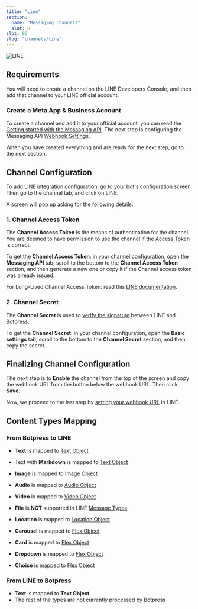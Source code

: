 ```yaml
---
title: "Line"
section:
  name: "Messaging Channels"
  slot: H
slot: 93
slug: "channels/line"
---
```


![LINE](/docs/content/line-banner.png)

## Requirements

You will need to create a channel on the LINE Developers Console, and then add that channel to your LINE official account.

### Create a Meta App & Business Account

To create a channel and add it to your official account, you can read the [Getting started with the Messaging API](https://developers.line.biz/en/docs/messaging-api/getting-started/). The next step is configuring the Messaging API [Webhook Settings](https://developers.line.biz/en/docs/messaging-api/building-bot).

When you have created everything and are ready for the next step, go to the next section.

## Channel Configuration

To add LINE integration configuration, go to your bot's configuration screen. Then go to the channel tab, and click on LINE.

A screen will pop up asking for the following details:

### 1. Channel Access Token

The **Channel Access Token** is the means of authentication for the channel. You are deemed to have permission to use the channel if the Access Token is correct.

To get the **Channel Access Token**: in your channel configuration, open the **Messaging API** tab, scroll to the bottom to the **Channel Access Token** section, and then generate a new one or copy it if the Channel access token was already issued.

For Long-Lived Channel Access Token: read this [LINE documentation](https://developers.line.biz/en/docs/messaging-api/channel-access-tokens/#long-lived-channel-access-tokens).

### 2. Channel Secret

The **Channel Secret** is used to [verify the signature](https://developers.line.biz/en/docs/messaging-api/receiving-messages/#verifying-signatures) between LINE and Botpress.

To get the **Channel Secret**: in your channel configuration, open the **Basic settings** tab, scroll to the bottom to the **Channel Secret** section, and then copy the secret.

## Finalizing Channel Configuration

The next step is to **Enable** the channel from the top of the screen and copy the webhook URL from the button below the webhook URL. Then click **Save**.

Now, we proceed to the last step by [setting your webhook URL](https://developers.line.biz/en/docs/messaging-api/building-bot/#setting-webhook-url) in LINE.

## Content Types Mapping

### From Botpress to LINE

- **Text** is mapped to [Text Object](https://developers.line.biz/en/docs/messaging-api/message-types/#text-messages)

- Text with **Markdown** is mapped to [Text Object](https://developers.line.biz/en/docs/messaging-api/message-types/#text-messages)

- **Image** is mapped to [Image Object](https://developers.line.biz/en/docs/messaging-api/message-types/#image-messages)

- **Audio** is mapped to [Audio Object](https://developers.line.biz/en/docs/messaging-api/message-types/#audio-messages)

- **Video** is mapped to [Video Object](https://developers.line.biz/en/docs/messaging-api/message-types/#video-messages)

- **File** is **NOT** supported in LINE [Message Types](https://developers.line.biz/en/docs/messaging-api/message-types/)

- **Location** is mapped to [Location Object](https://developers.line.biz/en/docs/messaging-api/message-types/#location-messages)

- **Carousel** is mapped to [Flex Object](https://developers.line.biz/en/docs/messaging-api/message-types/#flex-messages)

- **Card** is mapped to [Flex Object](https://developers.line.biz/en/docs/messaging-api/message-types/#flex-messages)

- **Dropdown** is mapped to [Flex Object](https://developers.line.biz/en/docs/messaging-api/message-types/#flex-messages)

- **Choice** is mapped to [Flex Object](https://developers.line.biz/en/docs/messaging-api/message-types/#flex-messages)

### From LINE to Botpress

- **Text** is mapped to **Text Object**
- The rest of the types are not currently processed by Botpress
